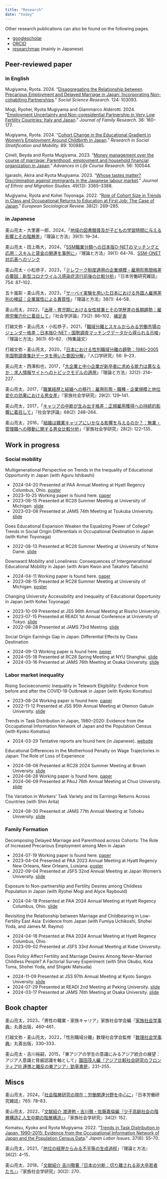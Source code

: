 ```yaml
---
title: "Research"
date: "today"
---
```


Other research publications can also be found on the following pages.

-   [googlescholar](https://scholar.google.co.jp/citations?user=oJnisc0AAAAJ)
-   [ORCID](https://orcid.org/0000-0002-6157-5575)
-   [researchmap](https://researchmap.jp/mugiyama) (mainly in Japanese)

## Peer-reviewed paper

### in English

Mugiyama, Ryota. 2024. "[Disaggregating the Relationship between Precarious Employment and Delayed Marriage in Japan: Incorporating Non-cohabiting Partnerships](https://doi.org/10.1016/j.ssresearch.2024.103093)." *Social Science Research.* 124: 103093.

Mogi, Ryohei, Ryota Mugiyama and Giammarco Alderotti. 2024. "[Employment Uncertainty and Non-coresidential Partnership in Very Low Fertility Countries: Italy and Japan](https://doi.org/10.20377/jfr-953)." *Journal of Family Research.* 36: 160--177.

Mugiyama, Ryota. 2024. "[Cohort Change in the Educational Gradient in Women's Employment Around Childbirth in Japan](https://doi.org/10.1016/j.rssm.2023.100885)." *Research in Social Stratification and Mobility.* 89: 100885.

Çineli, Beyda and Ryota Mugiyama. 2023. "[Money management over the course of marriage: Parenthood, employment and household financial organization in Japan](https://doi.org/10.1016/j.alcr.2023.100544)." *Advances in Life Course Research.* 56: 100544.

Igarashi, Akira and Ryota Mugiyama. 2023. "[Whose tastes matter? Discrimination against immigrants in the Japanese labour market](https://doi.org/10.1080/1369183X.2022.2163230)." *Journal of Ethnic and Migration Studies.* 49(13): 3365--3388.

Mugiyama, Ryota and Kohei Toyonaga. 2022. "[Role of Cohort Size in Trends in Class and Occupational Returns to Education at First Job: The Case of Japan](https://doi.org/10.1093/esr/jcab037)." *European Sociological Review.* 38(2): 269--285.

### in Japanese

麦山亮太・大里蒼一郎，2024，「[地域の図書館普及が子どもの学習時間に与える影響とその階層差](https://doi.org/10.11218/ojjams.39.19)」『理論と方法』39(1): 19--34．

麦山亮太・田上皓大，2024，「[SSM職業分類への日本版O-NETのマッチングと応用：スキルと賃金の関連を事例に](https://doi.org/10.11218/ojjams.39.64)」『理論と方法』39(1): 64--76．[SSM-ONET対応表へのリンク](https://github.com/kota-tagami/matching_onet_ssm)

麦山亮太・小松恭子，2023，「[テレワーク制度適用の企業規模・雇用形態間格差の要因：新型コロナウイルス感染症流行前後の比較分析](https://www.jil.go.jp/institute/zassi/backnumber/2023/05/index.html)」『日本労働研究雑誌』754: 87–102．

五十嵐彰・麦山亮太，2023，「[サーベイ実験を用いた日本における外国人雇用差別の検証：企業属性による異質性](https://doi.org/10.11218/ojjams.38.44)」『理論と方法』38(1): 44--58．

麦山亮太，2022，「[出産・育児期における女性就業とその学歴差の長期趨勢：雇用労働力化に着目して](https://doi.org/10.4057/jsr.73.86)」『社会学評論』73(2): 86--102．[補足表](research/mugiyama2022jsr_request.pdf)

打越文弥・麦山亮太・小松恭子，2021，「[職域分離とスキルからみる労働市場のジェンダー格差：日本版O-NET・国勢調査マッチングデータから得られる示唆](https://doi.org/10.11218/ojjams.36.65)」『理論と方法』36(1): 65--82．（特集論文）

打越文弥・麦山亮太，2020，「[日本における性別職域分離の趨勢：1980--2005年国勢調査集計データを用いた要因分解](https://doi.org/10.24454/jps.1901001)」『人口学研究』56: 9--23．

麦山亮太・西澤和也，2017，「[大企業と中小企業が新卒者に求める能力は異なるか：求人情報サイトへのトピックモデルの適用](https://doi.org/10.11218/ojjams.32.214)」『理論と方法』32(2): 214--227．

麦山亮太，2017，「[職業経歴と結婚への移行：雇用形態・職種・企業規模と地位変化の効果における男女差](https://doi.org/10.4234/jjoffamilysociology.29.129)」『家族社会学研究』29(2): 129--141．

麦山亮太，2017，「[キャリアの中断が生み出す格差：正規雇用獲得への持続的影響に着目して](https://doi.org/10.4057/jsr.68.248)」『社会学評論』68(2): 248--264．

麦山亮太，2016，「[結婚は職業キャリアにいかなる影響を与えるのか？：無業・管理職への移動に関する男女比較分析](https://doi.org/10.4234/jjoffamilysociology.28.122)」『家族社会学研究』28(2): 122--135．

## Work in progress

### Social mobility

Multigenerational Perspective on Trends in the Inequality of Educational Opportunity in Japan (with Aguru Ishibashi)

- 2024-04-20 Presented at PAA Annual Meeting  at Hyatt Regency Columbus, Ohio. [poster](https://researchmap.jp/mugiyama/presentations/45595571)
- 2023-10-25 Working paper is found here. [paper](https://csrdadps.com/paper/63)
- 2023-08-15 Presented at RC28 Summer Meeting at University of Michigan. [slide](https://researchmap.jp/mugiyama/presentations/41971649)
- 2023-03-08 Presented at JAMS 74th Meeting at Tsukuba University. [slide](https://researchmap.jp/mugiyama/presentations/41548059)

Does Educational Expansion Weaken the Equalizing Power of College? Trends in Social Origin Differentials in Occupational Destination in Japan (with Kohei Toyonaga)

-   2022-08-13 Presented at RC28 Summer Meeting at University of Notre Dame. [slide](https://researchmap.jp/mugiyama/presentations/38562818)

Downward Mobility and Loneliness: Consequences of Intergenerational Educational Mobility in Japan (with Aram Kwon and Takahiro Tabuchi)

- 2024-04-11 Working paper is found here. [paper](https://csrdadps.com/paper/83)
- 2023-08-15 Presented at RC28 Summer Meeting at University of Michigan. [poster](https://researchmap.jp/mugiyama/presentations/41971642)

Changing University Accessibility and Inequality of Educational Opportunity in Japan (with Kohei Toyonaga)

-   2023-10-09 Presented at JSS 96th Annual Meeting at Rissho University.
-   2023-07-15 Presented at READI 1st Annual Conference at University of Tokyo. [slide](https://researchmap.jp/mugiyama/presentations/42557130)
-   2022-08-28 Presented at JAMS 73rd Meeting.  [slide](https://researchmap.jp/mugiyama/presentations/38562818)

Social Origin Earnings Gap in Japan: Differential Effects by Class Destination

- 2024-09-13 Working paper is found here. [peper](https://csrdadps.com/paper/97)
- 2024-05-18 Presented at RC28 Spring Meeting at NYU Shanghai. [slide](https://researchmap.jp/mugiyama/presentations/45741717)
- 2024-03-16 Presented at JAMS 76th Meeting at Osaka University. [slide](https://researchmap.jp/mugiyama/presentations/45509862)

### Labor market inequality

Rising Socioeconomic Inequality in Telework Eligibility: Evidence from before and after the COVID-19 Outbreak in Japan (with Kyoko Komatsu)

- 2023-08-24 Working paper is found here. [paper](https://csrdadps.com/paper/56)
- 2022-11-12 Presented at JSS 95th Annual Meeting at Otemon Gakuin University. [slide](https://researchmap.jp/mugiyama/presentations/40475337)

Trends in Task Distribution in Japan, 1980--2020: Evidence from the Occupational Information Network of Japan and the Population Census (with Kyoko Komatsu)

- 2024-03-29 Tentative reports are found here (in Japanese). [website](https://www.jil.go.jp/institute/siryo/2024/280.html)

Educational Differences in the Motherhood Penalty on Wage Trajectories in Japan: The Role of Loss of Experience

- 2024-08-06 Presented at RC28 2024 Summer Meeting at Brown University. [slide](https://researchmap.jp/mugiyama/presentations/45778764)
- 2024-06-28 Working paper is found here. [paper](https://csrdadps.com/paper/87)
- 2024-06-09 Presented at PAoJ 76th Annual Meeting at Chuo University. [slide](https://researchmap.jp/mugiyama/presentations/45741726)

The Variation in Workers' Task Variety and its Earnings Returns Across Countries (with Shin Arita)

- 2024-08-30 Presented at JAMS 77th Annual Meeting at Tohoku University. [slide](https://researchmap.jp/mugiyama/presentations/46844602)

### Family Formation 

Decomposing Delayed Marriage and Parenthood across Cohorts: The Role of Increased Precarious Employment among Men in Japan

- 2024-07-19 Working paper is found here. [paper](https://csrdadps.com/paper/90)
- 2023-04-04 Presented at PAA 2023 Annual Meeting at Hyatt Regency New Orleans, New Orleans, Luisiana. [poster](https://researchmap.jp/mugiyama/presentations/41665921)
- 2022-09-04 Presented at JSFS 32nd Annual Meeting at Japan Women's University. [slide](https://researchmap.jp/mugiyama/presentations/38562835)

Exposure to Non-partnership and Fertility Desires among Childless Population in Japan (with Ryohei Mogi and Alyce Raybould)

- 2024-04-18 Presented at PAA 2024 Annual Meeting at Hyatt Regency Columbus, Ohio. [slide](https://researchmap.jp/mugiyama/presentations/45595561)

Revisiting the Relationship between Marriage and Childbearing in Low-Fertility East Asia: Evidence from Japan (with Fumiya Uchikoshi, Shohei Yoda, and James M. Raymo)

- 2024-04-18 Presented at PAA 2024 Annual Meeting at Hyatt Regency Columbus, Ohio. 
- 2023-09-02 Presented at JSFS 33rd Annual Meeting at Kobe University.

Does Policy Affect Fertility and Marriage Desires Among Never-Married Childless People? A Factorial Survey Experiment (with Shin Okubo, Kota Toma, Shohei Yoda, and Shigeki Matsuda)

- 2024-11-09 Presented at JSS 97th Annual Meeting at Kyoto Sangyo University. [slide](https://researchmap.jp/mugiyama/presentations/46363891)
- 2024-07-29 Presented at READI 2nd Meeting at Peking University. [slide](https://researchmap.jp/mugiyama/presentations/46241948)
- 2024-03-17 Presented at JAMS 76th Meeting at Osaka University. [slide](https://researchmap.jp/mugiyama/presentations/45509867)

## Book chapter

麦山亮太，2023，「男性の職業・家族キャリア」家族社会学会編『[家族社会学事典](https://www.maruzen-publishing.co.jp/item/b305112.html)』丸善出版，460--461．

打越文弥・麦山亮太，2022，「性別職域分離」数理社会学会監修『[数理社会学事典](https://www.maruzen-publishing.co.jp/item/?book_no=304405)』丸善出版，330--333．

麦山亮太・吉川裕嗣，2015，「東アジアの学生の意識にみるアジア統合の展望：アジア人意識と脅威認識を軸として」[園田茂人編『アジア比較社会研究のフロンティアⅢ 連携と離反の東アジア』勁草書房](http://www.keisoshobo.co.jp/book/b193739.html)，231--255．

## Miscs

麦山亮太，2024，「[社会階層研究の現在：労働関連分野を中心に](https://www.jil.go.jp/institute/zassi/backnumber/2024/04/index.html)」『日本労働研究雑誌』765: 78--83．

麦山亮太，2022，「[文献紹介 渡邊勉・吉川徹・佐藤嘉倫編『少子高齢社会の階層構造2 人生中期の階層構造』](https://doi.org/10.4234/jjoffamilysociology.34.152)」『家族社会学研究』34(2): 152．

Komatsu, Kyoko and Ryota Mugiyama. 2022. "[Trends in Task Distribution in Japan, 1990--2015: Evidence from the Occupational Information Network of Japan and the Population Census Data](https://www.jil.go.jp/english/jli/documents/2022/037-06.pdf)." *Japan Labor Issues*. 37(6): 55--70.

麦山亮太，2021，「[地位の経歴からみる不平等の生成過程](https://doi.org/10.11218/ojjams.36.4)」『理論と方法』36(2): 4--15．

麦山亮太，2018，「[文献紹介 吉川徹著『日本の分断：切り離される非大卒若者たち』](https://doi.org/10.4234/jjoffamilysociology.30.270)」『家族社会学研究』30(2): 270．
